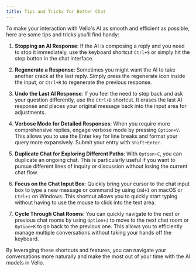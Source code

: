 ```yaml
---
title: Tips and Tricks for Better Chat
---
```


To make your interaction with Vello's AI as smooth and efficient as possible, here are some tips and tricks you'll find handy:

1. **Stopping an AI Response**: If the AI is composing a reply and you need to stop it immediately, use the keyboard shortcut `Ctrl+S` or simply hit the stop button in the chat interface.

2. **Regenerate a Response**: Sometimes you might want the AI to take another crack at the last reply. Simply press the regenerate icon inside the input, or `Ctrl+R` to regenerate the previous response.

3. **Undo the Last AI Response**: If you feel the need to step back and ask your question differently, use the `Ctrl+D` shortcut. It erases the last AI response and places your original message back into the input area for adjustments.

4. **Verbose Mode for Detailed Responses**: When you require more comprehensive replies, engage verbose mode by pressing `Option+V`. This allows you to use the Enter key for line breaks and format your query more expansively. Submit your entry with `Shift+Enter`.

5. **Duplicate Chat for Exploring Different Paths**: With `Option+C`, you can duplicate an ongoing chat. This is particularly useful if you want to pursue different lines of inquiry or discussion without losing the current chat flow.

6. **Focus on the Chat Input Box**: Quickly bring your cursor to the chat input box to type a new message or command by using `Cmd+I` on macOS or `Ctrl+I` on Windows. This shortcut allows you to quickly start typing without having to use the mouse to click into the text area.

7. **Cycle Through Chat Rooms**: You can quickly navigate to the next or previous chat rooms by using `Option+J` to move to the next chat room or `Option+K` to go back to the previous one. This allows you to efficiently manage multiple conversations without taking your hands off the keyboard.

By leveraging these shortcuts and features, you can navigate your conversations more naturally and make the most out of your time with the AI models in Vello.
